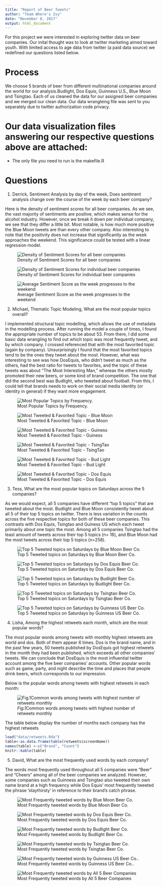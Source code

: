 ```yaml
---
title: "Report of Beer Tweets"
author: "Team Where's Ivy"
date: "November 8, 2017"
output: html_document
---
```


For this project we were interested in exploring twitter data on beer companies. Our inital thought was to look at twitter marketing aimed toward youth. With limited access to age data from twitter (a paid data source) we redefined our questions listed below.

# Process

We choose 5 brands of beer from different multinational companies around the world for our analysis.Budlight, Dos Equis, Guinness U.S., Blue Moon and Tsingtao. Each of us cleaned the data for our assigned beer companies and we merged our clean data. Our data wrangleing file was sent to you separately due to twitter authorization code privacy.

# Our data visualization files answering our respective questions above are attached:

* The only file you need to run is the makefile.R

# Questions

1. Derrick, Sentiment Analysis by day of the week, Does sentiment analysis change over the course of the week by each beer company?

Here is the density of sentiment scores for all beer companies. As we see, the vast majority of sentiments are positive, which makes sense for the alcohol industry. However, once we break it down per individual company, we see that they differ a little bit. Most notable, is how much more positive the Blue Moon tweets are than every other company. Also interesting to note that the positivity does not increase that significantly as the week approaches the weekend. This significance could be tested with a linear regression model.

![Density of Sentiment Scores for all beer companies](graph/SentHist.png)

![Density of Sentiment Scores for individual beer companies](graph/SentHistIndividual.png)

![Average Sentiment Score as the week progresses to the weekend](graph/SentWeekday.png)


2. Michael, Thematic Topic Modeling, What are the most popular topics overall? 

I implemented structural topic modelling, which allows the use of metadata in the modelling process. After running the model a couple of times, I found the appropriate number of topics to be about 53. From there, I did some basic data wrangling to find out which topic was most frequently tweet, and by which company. I crossed referenced that with the most favorited topic (again by company). Unsurprisingly I found that the most favorited topics tend to be the ones they tweet about the most.  However, what was interesting to see was how DosEquis, who didn't tweet as much as the others, had the best ratio for tweets to favorites, and the topic of these tweets was about "The Most Interesting Man," whereas the others mostly promoted their new beers, or some kind of brand competition. The one that did the second best was Budlight, who tweeted about football. 
From this, I could tell that brands needs to work on their social media identity (or identity in general) if they want more engagement.

![Most Popular Topics by Frequency.](graph/topicfreq.png)

![Most Tweeted & Favorited Topic - Blue Moon](graph/bluemoon.png)

![Most Tweeted & Favorited Topic - Guiness](graph/Guinness.png)

![Most Tweeted & Favorited Topic - TsingTao](graph/tsingtao.png)

![Most Tweeted & Favorited Topic - Bud Light](graph/budlight.png)

![Most Tweeted & Favorited Topic - Dos Equis](graph/DosEquis.png)


3. Tess, What are the most popular topics on Saturdays across the 5 companies? 

As we would expect, all 5 companies have different "top 5 topics" that are tweeted about the most. Budlight and Blue Moon consistently tweet about all 5 of their top 5 topics on twitter. There is less variation in the counts across the five respective topics for both of these beer companies. This contrasts with Dos Equis, Tsingtao and Guiness US which each tweet primarily about one topic the most. Among all 5 companies Tsingtao had the least amount of tweets across their top 5 topics (n= 16), and Blue Moon had the most tweets across their top 5 topics (n=258). 

![Top 5 Tweeted topics on Saturdays by Blue Moon Beer Co.](graph/Blue Moon Beer Top 5 Topics on Sat Final.png)

![Top 5 Tweeted topics on Saturdays by Dos Equis Beer Co.](graph/Dos Equis Top 5 Topics on Sat Final.png)

![Top 5 Tweeted topics on Saturdays by Budlight Beer Co.](graph/Budlight Top 5 Topics on Sat Final.png)

![Top 5 Tweeted topics on Saturdays by Tsingtao Beer Co.](graph/Tsingtao Top 5 Topics on Sat Final.png)

![Top 5 Tweeted topics on Saturdays by Guinness US Beer Co.](graph/Guinness US Top 5 Topics on Sat Final.png)



4. Lisha, Among the highest retweets each month, which are the most popular words? 

The most popular words among tweets with monthly highest retweets are world and dos. Both of them appear 6 times. Dos is the brand name, and in the past few years, 50 tweets published by DosEquis got highest retweets in the month they had been published, which exceeds all other companies' tweets. We can conclude that DosEquis is the most influential twitter account among the five beer companies' accounts. Other popular words such as game, party, and night describe the time and places that people drink beers, which corresponds to our impression. 

Below is the popular words among tweets with highest retweets in each month:

![*Fig.1*Common words among tweets with highest number of retweets monthly](graph/plot.png)

The table below display the number of months each company has the highest retweets

```r
load("data/retweets.Rda")
table<-as.data.frame(table(retweets$screenName))
names(table) <-c("Brand", "Count")
knitr::kable(table)
```


5. David, What are the most frequently used words by each company?


The words most frequently used throughout all 5 companies were "Beer" and "Cheers" among all of the beer companies we analyzed. However, some companies such as Guinness and Tsingtao also tweeted their own name brand at a high frequency while Dos Equis' most frequently tweeted the phrase 'staythirsty' in reference to their brand's catch phrase.

![Most Frequently tweeted words by Blue Moon Beer Co.](graph/BlueMoonBrewCoCloud.png)

![Most Frequently tweeted words by Dos Equis Beer Co.](graph/DosEquisCloud.png)

![Most Frequently tweeted words by Budlight Beer Co.](graph/budlightCloud.png)

![Most Frequently tweeted words by Tsingtao Beer Co.](graph/tsingtaoCloud.png)

![Most Frequently tweeted words by Guinness US Beer Co..](graph/GuinnessUSCloud.png)

![Most Frequently tweeted words by All 5 Beer Companies](graph/AllBeerCloud.png)